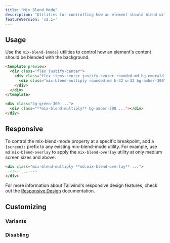 ```yaml
---
title: "Mix Blend Mode"
description: "Utilities for controlling how an element should blend with the background."
featureVersion: 'v2.1+'
---
```




## Usage

Use the `mix-blend-{mode}` utilities to control how an element's content should be blended with the background.

```html emerald
<template preview>
  <div class="flex justify-center">
    <div class="flex items-center justify-center rounded-md bg-emerald-300 h-24 w-48">
      <div class="mix-blend-multiply rounded-md h-32 w-32 bg-amber-300"></div>
    </div>
  </div>
</template>

<div class="bg-green-300 ...">
  <div class="**mix-blend-multiply** bg-amber-300 ..."></div>
</div>
```

## Responsive

To control the mix-blend-mode property at a specific breakpoint, add a `{screen}:` prefix to any existing mix-blend-mode utility. For example, use `md:mix-blend-overlay` to apply the `mix-blend-overlay` utility at only medium screen sizes and above.

```html
<div class="mix-blend-multiply **md:mix-blend-overlay** ...">
  <!-- ... -->
</div>
```

For more information about Tailwind's responsive design features, check out the [Responsive Design](/docs/responsive-design) documentation.

## Customizing

### Variants

<Variants plugin="mixBlendMode" name="mix-blend-mode" />

### Disabling

<Disabling plugin="mixBlendMode" name="mix-blend-mode" />
